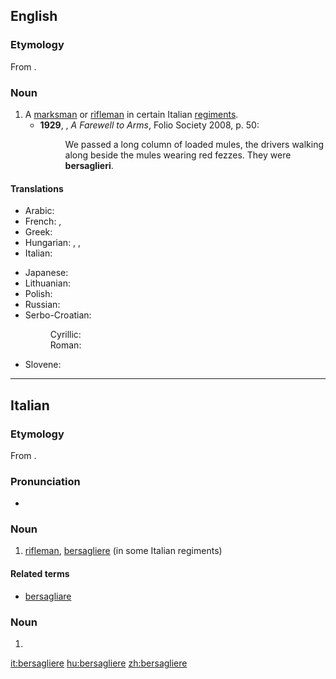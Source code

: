 ==English==
{{Wikipedia}}

===Etymology===
From {{etyl|it|en}} {{m|it|bersagliere}}.

===Noun===
{{en-noun|bersaglieri}}

# A [[marksman]] or [[rifleman]] in certain Italian [[regiment]]s.
#* '''1929''', {{w|Ernest Hemingway}}, ''A Farewell to Arms'', Folio Society 2008, p. 50:
#*: We passed a long column of loaded mules, the drivers walking along beside the mules wearing red fezzes. They were '''bersaglieri'''.

====Translations====
{{trans-top|marksman or rifleman in Italian regiments}}
* Arabic: {{t-check|ar|بيرساغلييري|m-p}}
* French: {{t+|fr|bersaglier|m}}, {{t|fr|bersallier|m}}
* Greek: {{t-check|el|μπερσαλιέρε|m}}
* Hungarian: {{t+|hu|lövész}}, {{t+|hu|mesterlövész}}, {{t+|hu|bersagliere}}
* Italian: {{t+|it|bersagliere|m}}
{{trans-mid}}
* Japanese: {{t|ja|ベルサリエーレ|tr=berusariēre|sc=Jpan}}
* Lithuanian: {{t|lt|bersaljeras|m}}
* Polish: {{t|pl|bersalierzy|m-p}}
* Russian: {{t+|ru|берсалье́р|m}}
* Serbo-Croatian:
*:Cyrillic: {{t|sh|берса̀ље̄р|m|sc=Cyrl}}
*:Roman: {{t+|sh|bersàljēr|m}}
* Slovene: {{t|sl|bersaljerji|m-p}}
{{trans-bottom}}

----

==Italian==
{{Wikipedia|lang=it}}

===Etymology===
From {{suffix|bersaglio|iere|lang=it}}.

===Pronunciation===
* {{IPA|/bersaʎˈʎɛre/|lang=it}}

===Noun===
{{it-noun|m}}

# [[rifleman]], [[#English|bersagliere]] (in some Italian regiments)

====Related terms====
* [[bersagliare]]

===Noun===
{{head|it|noun plural form|g=f}}

# {{plural of|bersagliera|lang=it}}

[[it:bersagliere]]
[[hu:bersagliere]]
[[zh:bersagliere]]